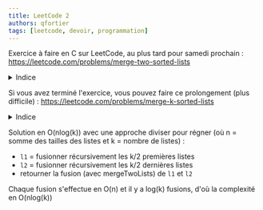 ```yaml
---
title: LeetCode 2
authors: qfortier
tags: [leetcode, devoir, programmation]
---
```


Exercice à faire en C sur LeetCode, au plus tard pour samedi prochain : https://leetcode.com/problems/merge-two-sorted-lists

<details>
<summary>Indice</summary>

On pourra écrire une fonction récursive.
</details>

Si vous avez terminé l'exercice, vous pouvez faire ce prolongement (plus difficile) : https://leetcode.com/problems/merge-k-sorted-lists

<details>
<summary>Indice</summary>

Réutiliser la fonction précédente pour fusionner deux listes.  
L'idéal est de résoudre ce problème en O(n log (k)) où n est la somme des tailles des listes et k le nombre de listes.
</details>


<Solution file={Code} lang='c' show={true}>

Solution en O(nlog(k)) avec une approche diviser pour régner (où n = somme des tailles des listes et k = nombre de listes) :
- `l1` = fusionner récursivement les k/2 premières listes
- `l2` = fusionner récursivement les k/2 dernières listes 
- retourner la fusion (avec mergeTwoLists) de `l1` et `l2`

Chaque fusion s'effectue en O(n) et il y a log(k) fusions, d'où la complexité en O(nlog(k))

</Solution>
